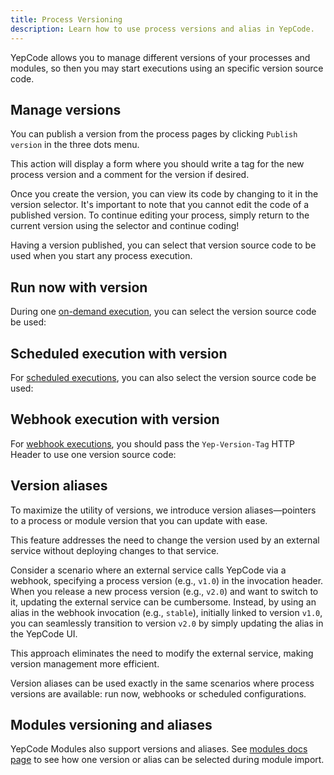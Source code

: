 ```yaml
---
title: Process Versioning
description: Learn how to use process versions and alias in YepCode.
---
```



YepCode allows you to manage different versions of your processes and modules, so then you may start executions using an specific version source code.

## Manage versions

You can publish a version from the process pages by clicking `Publish version` in the three dots menu.

<Screenshot src="publish-version.png" />

This action will display a form where you should write a tag for the new process version and a comment for the version if desired.

<Screenshot src="publish-version-form.png" />

Once you create the version, you can view its code by changing to it in the version selector. It's important to note that you cannot edit the code of a published version. To continue editing your process, simply return to the current version using the selector and continue coding!

<Screenshot src="process-version-change.png" />

Having a version published, you can select that version source code to be used when you start any process execution.

## Run now with version

During one [on-demand execution](/docs/executions/on-demand), you can select the version source code be used:

<Screenshot src="process-version-run-now.png" />

## Scheduled execution with version

For [scheduled executions](/docs/executions/scheduled), you can also select the version source code be used:

<Screenshot src="process-version-scheduler.png" />

## Webhook execution with version

For [webhook executions](/docs/executions/webhooks), you should pass the `Yep-Version-Tag` HTTP Header to use one version source code:

<Screenshot src="process-version-webhook.png" />

## Version aliases

To maximize the utility of versions, we introduce version aliases—pointers to a process or module version that you can update with ease.

<Screenshot src="process-version-alias-create.png" />

This feature addresses the need to change the version used by an external service without deploying changes to that service.

Consider a scenario where an external service calls YepCode via a webhook, specifying a process version (e.g., `v1.0`) in the invocation header. When you release a new process version (e.g., `v2.0`) and want to switch to it, updating the external service can be cumbersome. Instead, by using an alias in the webhook invocation (e.g., `stable`), initially linked to version `v1.0`, you can seamlessly transition to version `v2.0` by simply updating the alias in the YepCode UI.

This approach eliminates the need to modify the external service, making version management more efficient.

<Screenshot src="process-version-alias-list.png" />

Version aliases can be used exactly in the same scenarios where process versions are available: run now, webhooks or scheduled configurations.

## Modules versioning and aliases

YepCode Modules also support versions and aliases. See [modules docs page](/docs/processes/modules) to see how one version or alias can be selected during module import.

<Screenshot src="process-version-module.png" />